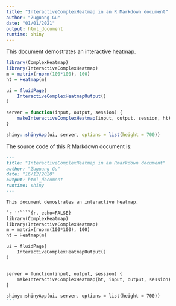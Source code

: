 ```yaml
---
title: "InteractiveComplexHeatmap in an R Markdown document"
author: "Zuguang Gu"
date: "01/01/2021"
output: html_document
runtime: shiny
---
```


This document demostrates an interactive heatmap.

```r
library(ComplexHeatmap)
library(InteractiveComplexHeatmap)
m = matrix(rnorm(100*100), 100)
ht = Heatmap(m)

ui = fluidPage(
    InteractiveComplexHeatmapOutput()
)

server = function(input, output, session) {
    makeInteractiveComplexHeatmap(input, output, session, ht)
}

shiny::shinyApp(ui, server, options = list(height = 700))
```


The source code of this R Markdown document is:

````markdown
---
title: "InteractiveComplexHeatmap in an Rmarkdown document"
author: "Zuguang Gu"
date: "16/12/2020"
output: html_document
runtime: shiny
---

This document demostrates an interactive heatmap.

`r ''````{r, echo=FALSE}
library(ComplexHeatmap)
library(InteractiveComplexHeatmap)
m = matrix(rnorm(100*100), 100)
ht = Heatmap(m)

ui = fluidPage(
    InteractiveComplexHeatmapOutput()
)


server = function(input, output, session) {
    makeInteractiveComplexHeatmap(ht, input, output, session)
}

shiny::shinyApp(ui, server, options = list(height = 700))
```
````
